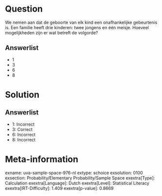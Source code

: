 Question
========

We nemen aan dat de geboorte van elk kind een onafhankelijke gebeurtenis
is. Een familie heeft drie kinderen: twee jongens en één meisje. Hoeveel
mogelijkheden zijn er wat betreft de volgorde?

Answerlist
----------

* 1
* 3
* 6
* 8

Solution
========

Answerlist
----------

* 1: Incorrect
* 3: Correct
* 6: Incorrect
* 8: Incorrect

Meta-information
================
exname: uva-sample-space-976-nl
extype: schoice
exsolution: 0100
exsection: Probability/Elementary Probability/Sample Space
exextra[Type]: Calculation
exextra[Language]: Dutch
exextra[Level]: Statistical Literacy
exextra[IRT-Difficulty]: 1.409
exextra[p-value]: 0.8669
